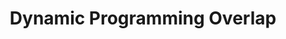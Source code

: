 ---
id: "alg_tf_008"
title: "Dynamic Programming Overlap"
statement: "Dynamic programming solves problems with overlapping subproblems."
questionType: "TRUE_FALSE"
difficulty: "MEDIUM"
category: "Algorithms"
explanation: ""
correctAnswer: true
---